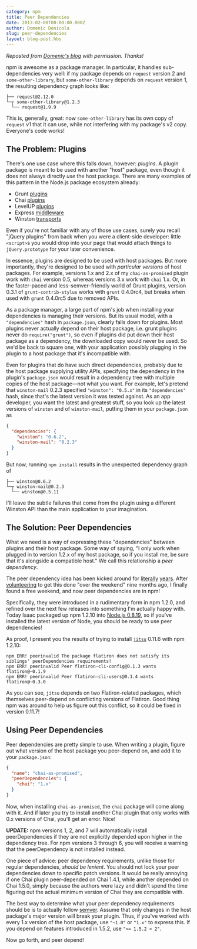 ```yaml
---
category: npm
title: Peer Dependencies
date: 2013-02-08T00:00:00.000Z
author: Domenic Denicola
slug: peer-dependencies
layout: blog-post.hbs
---
```


_Reposted from [Domenic's blog](http://domenic.me/2013/02/08/peer-dependencies/) with permission. Thanks!_

npm is awesome as a package manager. In particular, it handles sub-dependencies very well: if my package depends on
`request` version 2 and `some-other-library`, but `some-other-library` depends on `request` version 1, the resulting
dependency graph looks like:

```
├── request@2.12.0
└─┬ some-other-library@1.2.3
  └── request@1.9.9
```

This is, generally, great: now `some-other-library` has its own copy of `request` v1 that it can use, while not
interfering with my package's v2 copy. Everyone's code works!

## The Problem: Plugins

There's one use case where this falls down, however: _plugins_. A plugin package is meant to be used with another "host"
package, even though it does not always directly _use_ the host package. There are many examples of this pattern in the
Node.js package ecosystem already:

- Grunt [plugins](http://gruntjs.com/#plugins-all)
- Chai [plugins](http://chaijs.com/plugins)
- LevelUP [plugins](https://github.com/rvagg/node-levelup/wiki/Modules)
- Express [middleware](http://expressjs.com/api.html#middleware)
- Winston [transports](https://github.com/flatiron/winston/blob/master/docs/transports.md)

Even if you're not familiar with any of those use cases, surely you recall "jQuery plugins" from back when you were a
client-side developer: little `<script>`s you would drop into your page that would attach things to `jQuery.prototype`
for your later convenience.

In essence, plugins are designed to be used with host packages. But more importantly, they're designed to be used with
_particular versions_ of host packages. For example, versions 1.x and 2.x of my `chai-as-promised` plugin work with
`chai` version 0.5, whereas versions 3.x work with `chai` 1.x. Or, in the faster-paced and less-semver–friendly world of
Grunt plugins, version 0.3.1 of `grunt-contrib-stylus` works with `grunt` 0.4.0rc4, but breaks when used with `grunt`
0.4.0rc5 due to removed APIs.

As a package manager, a large part of npm's job when installing your dependencies is managing their versions. But its
usual model, with a `"dependencies"` hash in `package.json`, clearly falls down for plugins. Most plugins never actually
depend on their host package, i.e. grunt plugins never do `require("grunt")`, so even if plugins did put down their host
package as a dependency, the downloaded copy would never be used. So we'd be back to square one, with your application
possibly plugging in the plugin to a host package that it's incompatible with.

Even for plugins that do have such direct dependencies, probably due to the host package supplying utility APIs,
specifying the dependency in the plugin's `package.json` would result in a dependency tree with multiple copies of the
host package—not what you want. For example, let's pretend that `winston-mail` 0.2.3 specified `"winston": "0.5.x"` in
its `"dependencies"` hash, since that's the latest version it was tested against. As an app developer, you want the
latest and greatest stuff, so you look up the latest versions of `winston` and of `winston-mail`, putting them in your
`package.json` as

```json
{
  "dependencies": {
    "winston": "0.6.2",
    "winston-mail": "0.2.3"
  }
}
```

But now, running `npm install` results in the unexpected dependency graph of

```
├── winston@0.6.2
└─┬ winston-mail@0.2.3
  └── winston@0.5.11
```

I'll leave the subtle failures that come from the plugin using a different Winston API than the main application to
your imagination.

## The Solution: Peer Dependencies

What we need is a way of expressing these "dependencies" between plugins and their host package. Some way of saying, "I
only work when plugged in to version 1.2.x of my host package, so if you install me, be sure that it's alongside a
compatible host." We call this relationship a _peer dependency_.

The peer dependency idea has been kicked around for [literally](https://github.com/isaacs/npm/issues/930)
[years](https://github.com/isaacs/npm/issues/1400). After
[volunteering](https://github.com/isaacs/npm/issues/1400#issuecomment-5932027) to get this done "over the weekend" nine
months ago, I finally found a free weekend, and now peer dependencies are in npm!

Specifically, they were introduced in a rudimentary form in npm 1.2.0, and refined over the next few releases into
something I'm actually happy with. Today Isaac packaged up npm 1.2.10 into
[Node.js 0.8.19](http://blog.nodejs.org/2013/02/06/node-v0-8-19-stable/), so if you've installed the latest version of
Node, you should be ready to use peer dependencies!

As proof, I present you the results of trying to install [`jitsu`](https://www.npmjs.com/package/jitsu) 0.11.6 with npm
1.2.10:

```
npm ERR! peerinvalid The package flatiron does not satisfy its siblings' peerDependencies requirements!
npm ERR! peerinvalid Peer flatiron-cli-config@0.1.3 wants flatiron@~0.1.9
npm ERR! peerinvalid Peer flatiron-cli-users@0.1.4 wants flatiron@~0.3.0
```

As you can see, `jitsu` depends on two Flatiron-related packages, which themselves peer-depend on conflicting versions
of Flatiron. Good thing npm was around to help us figure out this conflict, so it could be fixed in version 0.11.7!

## Using Peer Dependencies

Peer dependencies are pretty simple to use. When writing a plugin, figure out what version of the host package you
peer-depend on, and add it to your `package.json`:

```json
{
  "name": "chai-as-promised",
  "peerDependencies": {
    "chai": "1.x"
  }
}
```

Now, when installing `chai-as-promised`, the `chai` package will come along with it. And if later you try to install
another Chai plugin that only works with 0.x versions of Chai, you'll get an error. Nice!

<div className="highlight-box">
  <strong>UPDATE:</strong> npm versions 1, 2, and 7 will automatically install
  peerDependencies if they are not explicitly depended upon higher in the
  dependency tree. For npm versions 3 through 6, you will receive a warning that
  the peerDependency is not installed instead.
</div>

One piece of advice: peer dependency requirements, unlike those for regular dependencies, _should be lenient_. You
should not lock your peer dependencies down to specific patch versions. It would be really annoying if one Chai plugin
peer-depended on Chai 1.4.1, while another depended on Chai 1.5.0, simply because the authors were lazy and didn't spend
the time figuring out the actual minimum version of Chai they are compatible with.

The best way to determine what your peer dependency requirements should be is to actually follow
[semver](http://semver.org/). Assume that only changes in the host package's major version will break your plugin. Thus,
if you've worked with every 1.x version of the host package, use `"~1.0"` or `"1.x"` to express this. If you depend on
features introduced in 1.5.2, use `">= 1.5.2 < 2"`.

Now go forth, and peer depend!

